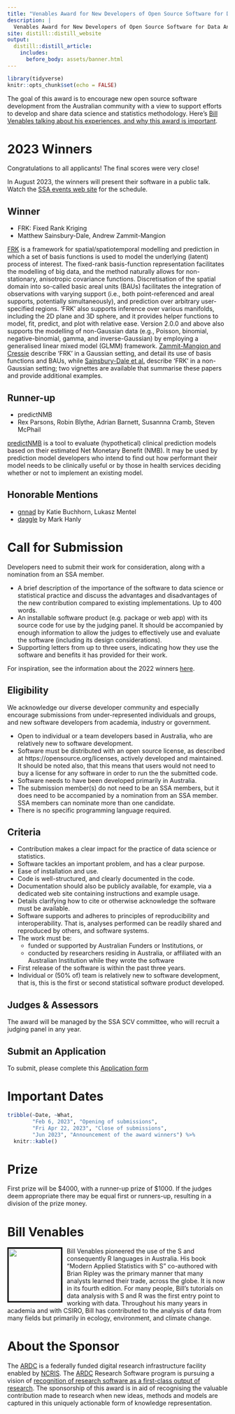 ```yaml
---
title: "Venables Award for New Developers of Open Source Software for Data Analytics"
description: |
  Venables Award for New Developers of Open Source Software for Data Analytics sponsored by the ARDC
site: distill::distill_website
output: 
  distill::distill_article:
    includes:
      before_body: assets/banner.html
---
```


```r
library(tidyverse)
knitr::opts_chunk$set(echo = FALSE)
```

The goal of this award is to encourage new open source software development from the Australian community with a view to support efforts to develop and share data science and statistics methodology. Here's [Bill Venables talking about his experiences, and why this award is important](https://t.co/NFSvRYrMh8).

# <i class="fas fa-trophy"></i> 2023 Winners

Congratulations to all applicants! The final scores were very close!

In August 2023, the winners will present their software in a public talk. Watch the [SSA events web site](https://www.statsoc.org.au/Events-listing) for the schedule.

## Winner

- FRK: Fixed Rank Kriging
- Matthew Sainsbury-Dale, Andrew Zammit-Mangion

[FRK](https://andrewzm.github.io/FRK/) is a framework for spatial/spatiotemporal modelling and prediction in which a set of basis functions is used to model the underlying (latent) process of interest. The fixed-rank basis-function representation facilitates the modelling of big data, and the method naturally allows for non-stationary, anisotropic covariance functions. Discretisation of the spatial domain into so-called basic areal units (BAUs) facilitates the integration of observations with varying support (i.e., both point-referenced and areal supports, potentially simultaneously), and prediction over arbitrary user-specified regions. 'FRK' also supports inference over various manifolds, including the 2D plane and 3D sphere, and it provides helper functions to model, fit, predict, and plot with relative ease. Version 2.0.0 and above also supports the modelling of non-Gaussian data (e.g., Poisson, binomial, negative-binomial, gamma, and inverse-Gaussian) by employing a generalised linear mixed model (GLMM) framework. [Zammit-Mangion and Cressie](https://www.jstatsoft.org/article/view/v098i04) describe 'FRK' in a Gaussian setting, and detail its use of basis functions and BAUs, while [Sainsbury-Dale et al.](https://arxiv.org/abs/2110.02507) describe 'FRK' in a non-Gaussian setting; two vignettes are available that summarise these papers and provide additional examples.

## Runner-up

- predictNMB
- Rex Parsons, Robin Blythe, Adrian Barnett, Susannna Cramb, Steven McPhail 

[predictNMB](https://docs.ropensci.org/predictNMB/index.html) is a tool to evaluate (hypothetical) clinical prediction models based on their estimated Net Monetary Benefit (NMB). It may be used by prediction model developers who intend to find out how performant their model needs to be clinically useful or by those in health services deciding whether or not to implement an existing model.

## Honorable Mentions

- [gnnad](https://github.com/KatieBuc/gnnad) by Katie Buchhorn, Lukasz Mentel
- [daggle](https://cbdrh.shinyapps.io/daggle/) by Mark Hanly 

# <i class="fas fa-bullhorn"></i> Call for Submission

Developers need to submit their work for consideration, along with a nomination from an SSA member.

- A brief description of the importance of the software to data science or statistical practice and discuss the advantages and disadvantages of the new contribution compared to existing implementations. Up to 400 words.
- An installable software product (e.g. package or web app) with its source code for use by the judging panel. It should be accompanied by enough information to allow the judges to effectively use and evaluate the software (including its design considerations). 
- Supporting letters from up to three users, indicating how they use the software and benefits it has provided for their work. 

For inspiration, see the information about the 2022 winners [here](https://statsocaus.github.io/venables-award/competition2022.html). 

## Eligibility

We acknowledge our diverse developer community and especially encourage submissions from under-represented individuals and groups, and new software developers from academia, industry or government.

- Open to individual or a team developers based in Australia, who are relatively new to software development.
- Software must be distributed with an open source license, as described at https://opensource.org/licenses, actively developed and maintained. It should be noted also, that this means that users would not need to buy a license for any software in order to run the the submitted code.
- Software needs to have been developed primarily in Australia.
- The submission member(s) do not need to be an SSA members, but it does need to be accompanied by a nomination from an SSA member. SSA members can nominate more than one candidate.
- There is no specific programming language required. 


## Criteria

- Contribution makes a clear impact for the practice of data science or statistics.
- Software tackles an important problem, and has a clear purpose.
- Ease of installation and use.
- Code is well-structured, and clearly documented in the code.
- Documentation should also be publicly available, for example, via a dedicated web site containing instructions and example usage.
- Details clarifying how to cite or otherwise acknowledge the software must be available.
- Software supports and adheres to principles of reproducibility and interoperability. That is, analyses performed can be readily shared and reproduced by others, and software systems.
- The work must be:
    - funded or supported by Australian Funders or Institutions, or
    - conducted by researchers residing in Australia, or affiliated with an Australian Institution while they wrote the software
- First release of the software is within the past three years.
- Individual or (50% of) team is relatively new to software development, that is, this is the first or second statistical software product developed. 

## Judges & Assessors

The award will be managed by the SSA SCV committee, who will recruit a judging panel in any year. 


## Submit an Application

To submit, please complete this
<i class="fas fa-file-code"></i></span>[Application form](https://forms.gle/uCV1dqbcpeMWodj99)



# <i class="fas fa-calendar-alt"></i> Important Dates

```r
tribble(~Date, ~What,
        "Feb 6, 2023", "Opening of submissions",
        "Fri Apr 22, 2023", "Close of submissions",
        "Jun 2023", "Announcement of the award winners") %>% 
  knitr::kable()
```



# <i class="fas fa-trophy"></i> Prize

First prize will be $4000, with a runner-up prize of $1000. If the judges deem appropriate there may be equal first or runners-up, resulting in a division of the prize money. 

# <i class="fas fa-user"></i> Bill Venables

<img src="https://www.r-project.org/conferences/useR-2018/img/testimonials/bill.jpg" style="border: 3px solid black;width:120px;float:left;margin-right: 10px;margin-bottom:10px;"> Bill Venables pioneered the use of the S and consequently R languages in Australia. His book "Modern Applied Statistics with S" co-authored with Brian Ripley was the primary manner that many analysts learned their trade, across the globe. It is now in its fourth edition. For many people, Bill’s tutorials on data analysis with S and R was the first entry point to working with data. Throughout his many years in academia and with CSIRO, Bill has contributed to the analysis of data from many fields but primarily in ecology, environment, and climate change.

# <i class="fas fa-user"></i> About the Sponsor

The [ARDC](http://ardc.edu.au/) is a federally funded digital research infrastructure facility enabled by [NCRIS](https://www.dese.gov.au/ncris). The [ARDC](http://ardc.edu.au/) Research Software program is pursuing a vision of [recognition of research software as a first-class output of research](https://ardc.edu.au/collaborations/strategic-activities/a-research-software-agenda-for-australia/). The sponsorship of this award is in aid of recognising the valuable contribution made to research when new ideas, methods and models are captured in this uniquely actionable form of knowledge representation.
